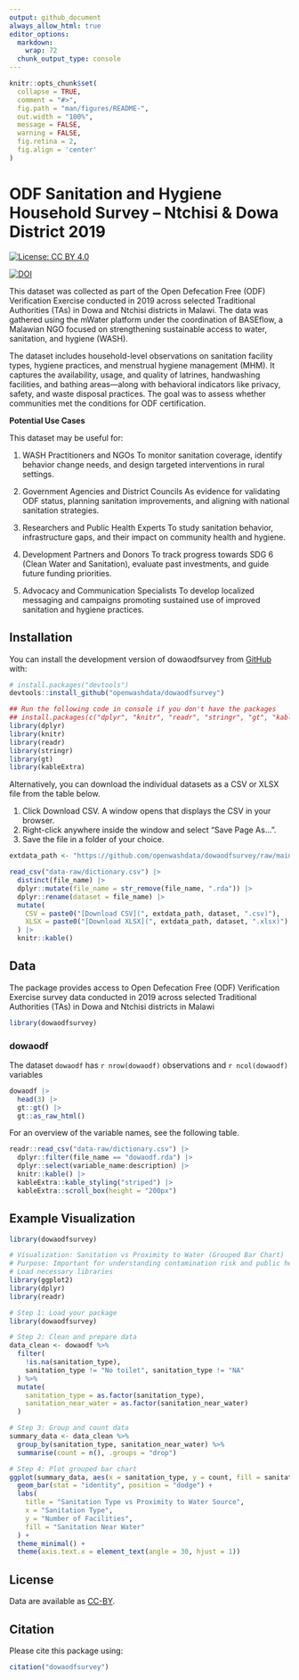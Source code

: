 ```yaml
---
output: github_document
always_allow_html: true
editor_options: 
  markdown: 
    wrap: 72
  chunk_output_type: console
---
```


<!-- README.md is generated from README.Rmd. Please edit that file -->

```r
knitr::opts_chunk$set(
  collapse = TRUE,
  comment = "#>",
  fig.path = "man/figures/README-",
  out.width = "100%",
  message = FALSE,
  warning = FALSE,
  fig.retina = 2,
  fig.align = 'center'
)
```

# ODF Sanitation and Hygiene Household Survey – Ntchisi & Dowa District 2019

<!-- badges: start -->

[![License: CC BY
4.0](https://img.shields.io/badge/License-CC_BY_4.0-lightgrey.svg)](https://creativecommons.org/licenses/by/4.0/)

[![DOI](https://zenodo.org/badge/1033787201.svg)](https://doi.org/10.5281/zenodo.17492107)

<!-- badges: end -->

This dataset was collected as part of the Open Defecation Free (ODF)
Verification Exercise conducted in 2019 across selected Traditional
Authorities (TAs) in Dowa and Ntchisi districts in Malawi. The data was
gathered using the mWater platform under the coordination of BASEflow, a
Malawian NGO focused on strengthening sustainable access to water,
sanitation, and hygiene (WASH).

The dataset includes household-level observations on sanitation facility
types, hygiene practices, and menstrual hygiene management (MHM). It
captures the availability, usage, and quality of latrines, handwashing
facilities, and bathing areas—along with behavioral indicators like
privacy, safety, and waste disposal practices. The goal was to assess
whether communities met the conditions for ODF certification.

**Potential Use Cases**

This dataset may be useful for:

1.  WASH Practitioners and NGOs To monitor sanitation coverage, identify
    behavior change needs, and design targeted interventions in rural
    settings.

2.  Government Agencies and District Councils As evidence for validating
    ODF status, planning sanitation improvements, and aligning with
    national sanitation strategies.

3.  Researchers and Public Health Experts To study sanitation behavior,
    infrastructure gaps, and their impact on community health and
    hygiene.

4.  Development Partners and Donors To track progress towards SDG 6
    (Clean Water and Sanitation), evaluate past investments, and guide
    future funding priorities.

5.  Advocacy and Communication Specialists To develop localized
    messaging and campaigns promoting sustained use of improved
    sanitation and hygiene practices.

## Installation

You can install the development version of dowaodfsurvey from
[GitHub](https://github.com/) with:

``` r
# install.packages("devtools")
devtools::install_github("openwashdata/dowaodfsurvey")
```

```r
## Run the following code in console if you don't have the packages
## install.packages(c("dplyr", "knitr", "readr", "stringr", "gt", "kableExtra"))
library(dplyr)
library(knitr)
library(readr)
library(stringr)
library(gt)
library(kableExtra)
```

Alternatively, you can download the individual datasets as a CSV or XLSX
file from the table below.

1.  Click Download CSV. A window opens that displays the CSV in your
    browser.
2.  Right-click anywhere inside the window and select "Save Page As...".
3.  Save the file in a folder of your choice.

```r

extdata_path <- "https://github.com/openwashdata/dowaodfsurvey/raw/main/inst/extdata/"

read_csv("data-raw/dictionary.csv") |> 
  distinct(file_name) |> 
  dplyr::mutate(file_name = str_remove(file_name, ".rda")) |> 
  dplyr::rename(dataset = file_name) |> 
  mutate(
    CSV = paste0("[Download CSV](", extdata_path, dataset, ".csv)"),
    XLSX = paste0("[Download XLSX](", extdata_path, dataset, ".xlsx)")
  ) |> 
  knitr::kable()

```

## Data

The package provides access to Open Defecation Free (ODF) Verification Exercise survey data conducted in 2019 across selected Traditional Authorities (TAs) in Dowa and Ntchisi districts in Malawi

```r
library(dowaodfsurvey)
```

### dowaodf

The dataset `dowaodf`  has `r nrow(dowaodf)` observations and `r ncol(dowaodf)`
variables

```r
dowaodf |> 
  head(3) |> 
  gt::gt() |>
  gt::as_raw_html()
```

For an overview of the variable names, see the following table.

```r
readr::read_csv("data-raw/dictionary.csv") |>
  dplyr::filter(file_name == "dowaodf.rda") |>
  dplyr::select(variable_name:description) |> 
  knitr::kable() |> 
  kableExtra::kable_styling("striped") |> 
  kableExtra::scroll_box(height = "200px")
```

## Example Visualization

```r
library(dowaodfsurvey)

# Visualization: Sanitation vs Proximity to Water (Grouped Bar Chart)
# Purpose: Important for understanding contamination risk and public health safety.
# Load necessary libraries
library(ggplot2)
library(dplyr)
library(readr)

# Step 1: Load your package
library(dowaodfsurvey)

# Step 2: Clean and prepare data
data_clean <- dowaodf %>%
  filter(
    !is.na(sanitation_type),
    sanitation_type != "No toilet", sanitation_type != "NA"
  ) %>%
  mutate(
    sanitation_type = as.factor(sanitation_type),
    sanitation_near_water = as.factor(sanitation_near_water)
  )

# Step 3: Group and count data
summary_data <- data_clean %>%
  group_by(sanitation_type, sanitation_near_water) %>%
  summarise(count = n(), .groups = "drop")

# Step 4: Plot grouped bar chart
ggplot(summary_data, aes(x = sanitation_type, y = count, fill = sanitation_near_water)) +
  geom_bar(stat = "identity", position = "dodge") +
  labs(
    title = "Sanitation Type vs Proximity to Water Source",
    x = "Sanitation Type",
    y = "Number of Facilities",
    fill = "Sanitation Near Water"
  ) +
  theme_minimal() +
  theme(axis.text.x = element_text(angle = 30, hjust = 1))
```

## License

Data are available as
[CC-BY](https://github.com/openwashdata/%7B%7B%7Bpackagename%7D%7D%7D/blob/main/LICENSE.md).

## Citation

Please cite this package using:

```r
citation("dowaodfsurvey")
```
